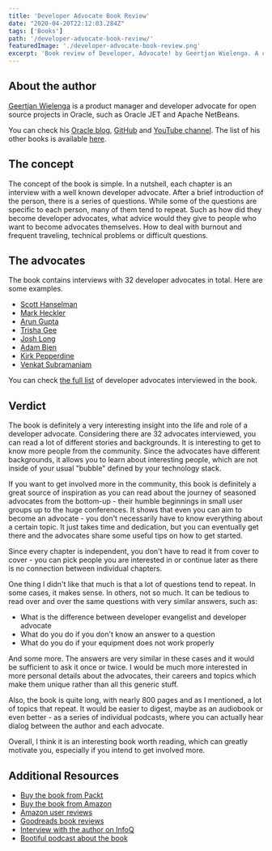 ```yaml
---
title: 'Developer Advocate Book Review'
date: "2020-04-20T22:12:03.284Z"
tags: ['Books']
path: '/developer-advocate-book-review/'
featuredImage: './developer-advocate-book-review.png'
excerpt: 'Book review of Developer, Advocate! by Geertjan Wielenga. A collection of conversations with developer advocates about their work, tech communities and the road to becoming a developer advocate.'
---
```


<PostHeader frontmatter={props.data.mdx.frontmatter} />

## About the author
[Geertjan Wielenga](https://twitter.com/GeertjanW) is a product manager and developer advocate for open source projects in Oracle, such as Oracle JET and Apache NetBeans.

You can check his [Oracle blog](https://blogs.oracle.com/author/geertjan-wielenga), [GitHub](https://github.com/GeertjanWielenga) and [YouTube channel](https://www.youtube.com/user/GeertjanWielenga1/videos). The list of his other books is available [here](https://www.amazon.com/s?i=stripbooks&rh=p_27%3AGeertjan+Wielenga&s=relevancerank&text=Geertjan+Wielenga&ref=dp_byline_sr_book_1).

## The concept
The concept of the book is simple. In a nutshell, each chapter is an interview with a well known developer advocate. After a brief introduction of the person, there is a series of questions. While some of the questions are specific to each person, many of them tend to repeat. Such as how did they become developer advocates, what advice would they give to people who want to become advocates themselves. How to deal with burnout and frequent traveling, technical problems or difficult questions.

## The advocates
The book contains interviews with 32 developer advocates in total. Here are some examples.

- [Scott Hanselman](https://www.hanselman.com/)
- [Mark Heckler](https://twitter.com/mkheck)
- [Arun Gupta](https://twitter.com/arungupta)
- [Trisha Gee](https://trishagee.github.io/)
- [Josh Long](https://joshlong.com/)
- [Adam Bien](http://adam-bien.com/)
- [Kirk Pepperdine](https://twitter.com/javaperftuning)
- [Venkat Subramaniam](https://twitter.com/venkat_s)

You can check [the full list](https://gist.github.com/vojtechruz/db120f75b463adb390e06a17b4999a33) of developer advocates interviewed in the book. 


## Verdict
The book is definitely a very interesting insight into the life and role of a developer advocate. Considering there are 32 advocates interviewed, you can read a lot of different stories and backgrounds. It is interesting to get to know more people from the community. Since the advocates have different backgrounds, it allows you to learn about interesting people, which are not inside of your usual "bubble" defined by your technology stack.

If you want to get involved more in the community, this book is definitely a great source of inspiration as you can read about the journey of seasoned advocates from the bottom-up - their humble beginnings in small user groups up to the huge conferences. It shows that even you can aim to become an advocate - you don't necessarily  have to know everything about a certain topic. It just takes time and dedication, but you can eventually get there and the advocates share some useful tips on how to get started.

Since every chapter is independent, you don't have to read it from cover to cover - you can pick people you are interested in or continue later as there is no connection between individual chapters.

One thing I didn't like that much is that a lot of questions tend to repeat. In some cases, it makes sense. In others, not so much. It can be tedious to read over and over the same questions with very similar answers, such as: 
- What is the difference between developer evangelist and developer advocate
- What do you do if you don't know an answer to a question
- What do you do if your equipment does not work properly

And some more. The answers are very similar in these cases and it would be sufficient to ask it once or twice. I would be much more interested in more personal details about the advocates, their careers and topics which make them unique rather than all this generic stuff.

Also, the book is quite long, with nearly 800 pages and as I mentioned, a lot of topics that repeat. It would be easier to digest, maybe as an audiobook or even better - as a series of individual podcasts, where you can actually hear dialog between the author and each advocate.

Overall, I think it is an interesting book worth reading, which can greatly motivate you, especially if you intend to get involved more.

## Additional Resources
- [Buy the book from Packt](https://www.packtpub.com/business-other/developer-advocate)
- [Buy the book from Amazon](https://www.amazon.com/Developer-Advocate-Conversations-turning-passion/dp/1789138744)
- [Amazon user reviews](https://www.amazon.com/Developer-Advocate-Conversations-turning-passion/dp/1789138744#customerReviews)
- [Goodreads book reviews](https://www.goodreads.com/book/show/48574066-developer-advocate)
- [Interview with the author on InfoQ](https://www.infoq.com/articles/developer-advocate/)
- [Bootiful podcast about the book](https://spring.io/blog/2019/10/04/a-bootiful-podcast-oracle-s-geertjan-wielenga-on-his-new-book-developer-advocate)



